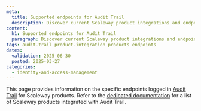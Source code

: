 ```yaml
---
meta:
  title: Supported endpoints for Audit Trail
  description: Discover current Scaleway product integrations and endpoints supported in Audit Trail for event tracking.
content:
  h1: Supported endpoints for Audit Trail
  paragraph: Discover current Scaleway product integrations and endpoints supported in Audit Trail for event tracking.
tags: audit-trail product-integration products endpoints
dates:
  validation: 2025-06-30
  posted: 2025-03-27
categories:
  - identity-and-access-management
---
```


This page provides information on the specific endpoints logged in [Audit Trail](/audit-trail/) for Scaleway products. Refer to the [dedicated documentation](/audit-trail/reference-content/resource-integration-with-adt/) for a list of Scaleway products integrated with Audit Trail.

<Macro id="adt-account-endpoints" />

<Macro id="adt-iam-endpoints" />


<Macro id="adt-key-manager-endpoints" />


<Macro id="adt-kubernetes-endpoints" />


<Macro id="adt-secret-manager-endpoints" />